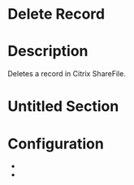 ﻿# Delete Record

# Description

Deletes a record in Citrix ShareFile.

# Untitled Section

# Configuration

* 
*

